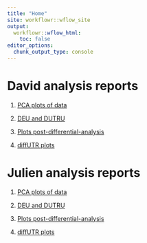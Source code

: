 ```yaml
---
title: "Home"
site: workflowr::wflow_site
output:
  workflowr::wflow_html:
    toc: false
editor_options:
  chunk_output_type: console
---
```



# David analysis reports

1. [PCA plots of data](1_PCA_boxplot_HM_DB.html)

2. [DEU and DUTRU](2_diffAna_DB.html)

3. [Plots post-differential-analysis](3_Vol_HM_MA_DB.html)

4. [diffUTR plots](4_vignetteplots_DB.html)

# Julien analysis reports

1. [PCA plots of data](1_Preprocessed_plot_JC.html)

2. [DEU and DUTRU](2_Differential_Analysis_JC.html)

3. [Plots post-differential-analysis](3_Processed_plot_PND8_JC.html)

4. [diffUTR plots](4_Vignette_Plot_PND8_JC.html)
